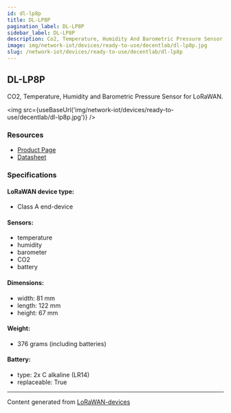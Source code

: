 ```yaml
---
id: dl-lp8p
title: DL-LP8P
pagination_label: DL-LP8P
sidebar_label: DL-LP8P
description: Co2, Temperature, Humidity And Barometric Pressure Sensor for LoRaWAN
image: img/network-iot/devices/ready-to-use/decentlab/dl-lp8p.jpg
slug: /network-iot/devices/ready-to-use/decentlab/dl-lp8p
---
```



<LegacyContentBanner />

## DL-LP8P

CO2, Temperature, Humidity and Barometric Pressure Sensor for LoRaWAN.

<img src={useBaseUrl('img/network-iot/devices/ready-to-use/decentlab/dl-lp8p.jpg')} />

### Resources

- [Product Page](https://www.decentlab.com/products/co2-temperature-humidity-and-barometric-pressure-sensor-for-lorawan)
- [Datasheet](https://cdn.decentlab.com/download/datasheets/Decentlab-DL-LP8P-datasheet.pdf)

### Specifications

#### LoRaWAN device type:

- Class A end-device

#### Sensors:

- temperature
- humidity
- barometer
- CO2
- battery

#### Dimensions:

- width: 81 mm
- length: 122 mm
- height: 67 mm

#### Weight:

- 376 grams (including batteries)

#### Battery:

- type: 2x C alkaline (LR14)
- replaceable: True

---

Content generated from [LoRaWAN-devices](https://github.com/TheThingsNetwork/lorawan-devices)
